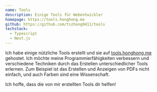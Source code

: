 ```yaml
---
name: Tools
description: Einige Tools für Webentwickler
homepage: https://tools.honghong.me
github: https://github.com/tszhong0411/tools
techstack:
  - Typescript
  - Next.js
---
```


Ich habe einige nützliche Tools erstellt und sie auf [tools.honghong.me](https://tools.honghong.me) gehostet. Ich möchte meine Programmierfähigkeiten verbessern und verschiedene Techniken durch das Erstellen unterschiedlicher Tools erlernen. Zum Beispiel ist das Erstellen und Anzeigen von PDFs nicht einfach, und auch Farben sind eine Wissenschaft.

Ich hoffe, dass die von mir erstellten Tools dir helfen!
